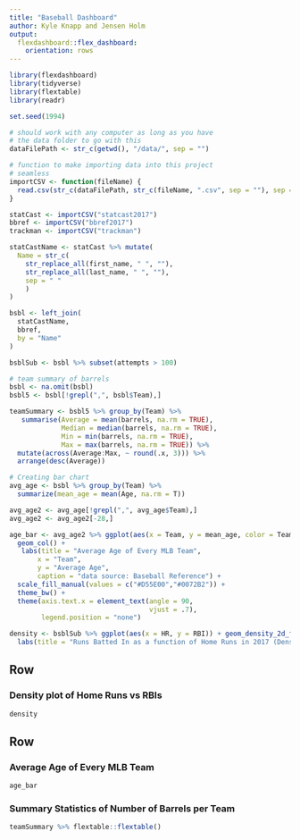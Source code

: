 ```yaml
---
title: "Baseball Dashboard"
author: Kyle Knapp and Jensen Holm
output: 
  flexdashboard::flex_dashboard:
    orientation: rows
---
```


```r
library(flexdashboard)
library(tidyverse)
library(flextable)
library(readr) 

set.seed(1994)
```

```r
# should work with any computer as long as you have
# the data folder to go with this
dataFilePath <- str_c(getwd(), "/data/", sep = "")

# function to make importing data into this project
# seamless
importCSV <- function(fileName) {
  read.csv(str_c(dataFilePath, str_c(fileName, ".csv", sep = ""), sep = ""))
}
```


```r
statCast <- importCSV("statcast2017")
bbref <- importCSV("bbref2017")
trackman <- importCSV("trackman")
```

```r
statCastName <- statCast %>% mutate(
  Name = str_c(
    str_replace_all(first_name, " ", ""), 
    str_replace_all(last_name, " ", ""), 
    sep = " "
    )
)  

bsbl <- left_join(
  statCastName, 
  bbref, 
  by = "Name"
)

bsblSub <- bsbl %>% subset(attempts > 100)
```



```r
# team summary of barrels
bsbl <- na.omit(bsbl)
bsbl5 <- bsbl[!grepl(",", bsbl$Team),]

teamSummary <- bsbl5 %>% group_by(Team) %>% 
   summarise(Average = mean(barrels, na.rm = TRUE),
             Median = median(barrels, na.rm = TRUE),
             Min = min(barrels, na.rm = TRUE),
             Max = max(barrels, na.rm = TRUE)) %>%
  mutate(across(Average:Max, ~ round(.x, 3))) %>% 
  arrange(desc(Average))

```

```r
# Creating bar chart
avg_age <- bsbl %>% group_by(Team) %>% 
  summarize(mean_age = mean(Age, na.rm = T))

avg_age2 <- avg_age[!grepl(",", avg_age$Team),]
avg_age2 <- avg_age2[-28,]

age_bar <- avg_age2 %>% ggplot(aes(x = Team, y = mean_age, color = Team)) +
  geom_col() +
   labs(title = "Average Age of Every MLB Team",
       x = "Team",
       y = "Average Age",
       caption = "data source: Baseball Reference") +
  scale_fill_manual(values = c("#D55E00","#0072B2")) +
  theme_bw() +
  theme(axis.text.x = element_text(angle = 90,
                                   vjust = .7),
        legend.position = "none")
```

```r
density <- bsblSub %>% ggplot(aes(x = HR, y = RBI)) + geom_density_2d_filled() +
  labs(title = "Runs Batted In as a function of Home Runs in 2017 (Density Plot)")
```



Row {data-height=650}
-------------------------------------

### Density plot of Home Runs vs RBIs

```r
density
```

Row {data-height=350}
-------------------------------------
   
### Average Age of Every MLB Team

```r
age_bar
```   
    
### Summary Statistics of Number of Barrels per Team

```r
teamSummary %>% flextable::flextable()
```